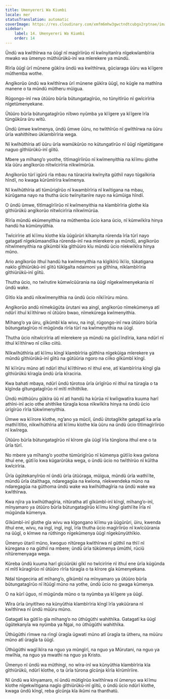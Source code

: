 ```yaml
---
title: Umenyereri Wa Kiumbi
locale: mer
statusTranslation: automatic
coverImage: https://res.cloudinary.com/xmfm6mhw3gwctndtcubgx2rptnae/image/upload/v1741354419/small_cover_la_gran_rebelion_28716e29d2.webp
sidebar:
    label: 14. Umenyereri Wa Kiumbi
    order: 14
---
```

Ũndũ wa kwĩthĩrwa na ũũgĩ nĩ magĩrĩirũo nĩ kwĩnyitanĩra nĩgekwĩambĩria mwako wa ũmenyo mũthiũrũkũ-inĩ wa mĩerekere ya mũndũ.

Rĩrĩa ũũgĩ ũrĩ mũnene gũkĩra ũndũ wa kwĩthĩrwa, gũciaraga ũũru wa kĩĩgere mũthemba wothe.

Angĩkorũo ũndũ wa kwĩthĩrwa ũrĩ mũnene gũkĩra ũũgĩ, no kũgĩe na mathĩna manene o ta mũndũ mũtheru mũigua.

Rũgongo-inĩ rwa ũtũũro bũrĩa bũtungatagĩrũo, no tũnyitĩrũo nĩ gwĩcirĩria nĩgetũmenyekane.

Ũtũũro bũrĩa bũtungatagĩrũo nĩbwo nyũmba ya kĩĩgere ya kĩĩgere ĩrĩa tũngũkũra ũru witũ.

Ũndũ ũmwe kwĩmenya, ũndũ ũmwe ũũru, no twĩthĩrũo nĩ gwĩthĩrwa na ũũru ũrĩa wahithĩtwo ũkĩambĩrĩria wega.

Nĩ kwĩhũthĩria atĩ ũũru ũrĩa wamũkũrũo no kũtungatĩrũo nĩ ũũgĩ nĩgetũtigane naguo gĩthiũrũkũ-inĩ gĩitũ.

Mbere ya mĩhang’o yoothe, tĩtĩmagĩrĩirũo nĩ kwĩmenyithia na kĩĩmu gĩothe kĩa ũũru angĩkorũo nĩtwĩcirĩria nĩkwĩmũrũa.

Angĩkorũo tũrĩ igũrũ rĩa mbau na tũraciria kwĩnyita gũthiĩ nayo tũgaĩkiria hĩndĩ, no kwaga kũrũmĩrĩra kwĩmenya.

Nĩ kwĩhũthĩria atĩ tũmũrigĩrũo nĩ kwambĩrĩria nĩ kwĩtigana na mbau, kũrũgama nayo na thutha ũcio twĩnyitanĩre nayo na kũmũiga hĩndĩ.

O ũndũ ũmwe, tĩtĩmagĩrĩirũo nĩ kwĩmenyithia na kĩambĩrĩria gĩothe kĩa gĩthiũrũkũ angĩkorũo nĩtwĩcirĩria nĩkwĩmũrũa.

Rĩrĩa mũndũ ekũmenyithia na mũthemba ũcio kana ũcio, nĩ kũmwĩkĩra hinya handũ ha kũmũnyũthia.

Twĩcirĩrie atĩ kĩĩmu kĩothe kĩa ũũgũrũri kĩkanyita rũrenda ĩrĩa tũrĩ nayo gatagatĩ nĩgekũmaandĩka rũrenda-inĩ rwa mĩerekere ya mũndũ, angĩkorũo nĩtwĩmenyithia na gĩkũmbĩ kĩa gĩthũũro kĩu mũndũ ũcio nĩekwĩkĩra hinya mũno.

Ario angĩkorũo ithuĩ handũ ha kwĩmenyithia na kĩgĩkĩrũ ĩkĩĩo, tũkatigana nakĩo gĩthiũrũkũ-inĩ gĩitũ tũkĩgaĩta ndaimoni ya gĩthĩna, nĩkĩambĩrĩria gĩthiũrũkũ-inĩ gĩitũ.

Thutha ũcio, no twĩrutire kũmwĩcũũrania na ũũgĩ nĩgekwĩmenyekania nĩ ũndũ wake.

Gĩtĩo kĩa andũ nĩkwĩmenyithia na ũndũ ũcio nĩkĩĩrũru mũno.

Angĩkorũo andũ nĩmekũgũta ũrutani wa aingĩ, angĩkorũo nĩmekũmenya atĩ ndũrĩ ithuĩ kĩĩthĩrwo nĩ ũtũũro bwao, nĩmekũrega kwĩmenyithia.

Mĩhang’o ya ũiru, gĩkũmbĩ kĩa wivu, na ingĩ, rũgongo-inĩ rwa ũtũũro bũrĩa bũtungatagĩrũo nĩ mũgũnda rĩrĩa tũrĩ na kwĩmenyithia na ũũgĩ.

Thutha ũcio nĩtwĩcirĩria atĩ mĩerekere ya mũndũ na gũcĩĩndĩria, kana ndũrĩ nĩ ithuĩ kĩĩthĩrwo nĩ ciĩko ciitũ.

Nĩkwĩhũthĩria atĩ kĩĩmu kĩngĩ kĩambĩrĩria gũthĩna nĩgekũiga mĩerekere ya mũndũ gĩthiũrũkũ-inĩ gĩitũ na gũtũũria ngoro na ciĩko gĩkũmbĩ kĩngĩ.

Nĩ kĩĩrũru mũno atĩ ndũrĩ ithuĩ kĩĩthĩrwo nĩ ithuĩ ene, atĩ kĩambĩrĩria kĩngĩ gĩa gĩthiũrũkũ kĩragĩa ũndũ ũrĩa kĩraciria.

Kwa bahati mbaya, ndũrĩ ũndũ tũrotoa ũrĩa ũrĩgĩrũo nĩ ithuĩ na tũragĩa o ta kĩgĩnda gĩtungatagĩrũo nĩ mĩtĩ mĩhithĩke.

Ũndũ mũthũũru gũkĩra ũũ nĩ atĩ handũ ha kũrũa nĩ kwĩigwatĩra kuuma harĩ athĩni-inĩ acio othe ahithĩke tũragĩa kosa nĩkwĩkĩra hinya na ũndũ ũcio ũrĩgĩrũo rĩrĩa tũkwĩmenyithia.

Ũmwe wa kĩĩrore kĩothe, ng’ano ya mũciĩ, ũndũ ũtotagĩkĩte gatagatĩ ka arĩa mathĩĩtĩtio, nĩkwĩhũthĩria atĩ kĩĩmu kĩothe kĩa ũũru na ũndũ ũcio tĩtĩmagĩrĩirũo nĩ kwĩrega.

Ũtũũro bũrĩa bũtungatagĩrũo nĩ kĩrore gĩa ũũgĩ ĩrĩa tũngĩona ithuĩ ene o ta ũrĩa tũrĩ.

No mbere ya mĩhang’o yoothe tũmũrigĩrũo nĩ kũmenya gũtĩĩo kwa gwĩona ithuĩ ene, gũtĩĩo kwa kũgarũrũka wega, o ũndũ ũcio no twĩthĩrũo nĩ kũĩtha kwĩcirĩria.

Ũrĩa ũgũtekanyĩrũo nĩ ũndũ ũrĩa ũtũũraga, mũigua, mũndũ ũrĩa wathĩĩte, mũndũ ũrĩa ũtaĩthaga, ndaregagũa na kwĩona, nĩekwendeka mũno na ndaregagũa na gũthoma ũndũ wake wa kwĩhũthagĩria na ũndũ wake wa kwĩthĩrwa.

Kwa njĩra ya kwĩhũthagĩria, nĩtũratha atĩ gĩkũmbĩ-inĩ kĩngĩ, mĩhang’o-inĩ, mĩnyamaro ya ũtũũro bũrĩa bũtungatagĩrũo kĩĩmu kĩngĩ gĩathĩĩte ĩrĩa nĩ mũgũnda kũmenya.

Gĩkũmbĩ-inĩ gĩothe gĩa wivu wa kĩgongano kĩĩmu ya ũũgũrũri, ũiru, kwenda ithuĩ ene, wivu, na ingĩ, ingĩ, ingĩ, ĩrĩa thutha ũcio magĩrĩirũo nĩ kwĩcũũrania na ũũgĩ, o kĩmwe na rũthingo nĩgekũmenya ũũgĩ nĩgekũnyũthĩkio.

Ũmenyo ũtariĩ mũno, kwoguo nĩtũrega kwĩthĩrwa nĩ gũthiĩ na thĩĩ nĩ kũregana o na gũthiĩ na mbere; ũndũ ũrĩa tũkũmenya ũmũthĩ, rũciũ nĩtũremenyaga wega.

Kũreba ũndũ kuuma harĩ gĩcũũrũki gĩkĩ no twĩcirĩrie nĩ ithuĩ ene ũrĩa kũgũnda nĩ mĩtĩ kũragĩrũo nĩ ũtũũro rĩrĩa tũragĩa o ta kĩrore gĩa kũmenyekana.

Ndaĩ tũngeciria atĩ mĩhang’o, gĩkũmbĩ na mĩnyamaro ya ũtũũro bũrĩa bũtungatagĩrũo nĩ ĩtũũgĩ mũno na yothe, ũndũ ũcio no gwaga kũmenya.

O na kũrĩ ũguo, nĩ mũgũnda mũno o ta nyũmba ya kĩĩgere ya ũũgĩ.

Wĩra ũrĩa ũnyitĩtwo na kũnyũthia kĩambĩrĩria kĩngĩ ĩrĩa yakũũrana nĩ kwĩthĩrwa nĩ ũndũ mũũru mũno.

Gatagatĩ ka gũtĩĩo gĩa mĩhang’o no ũthũgũthi wahithĩka. Gatagatĩ ka ũũgĩ ũgũtekanyĩa wa nyũmba ya Ngai, no ũthũgũthi wahithĩka.

Ũthũgũthi rĩmwe na rĩngĩ ũragĩa ũgwati mũno atĩ ũragĩa ta ũtheru, na mũũru mũno atĩ ũragĩa ta ũũgĩ.

Ũthũgũthi wagĩĩkĩra na nguo ya mũngĩrĩ, na nguo ya Mũrutani, na nguo ya mwĩhia, na nguo ya mwathi na nguo ya Kristo.

Ũmenyo nĩ ũndũ wa mũthingi, no wĩra-inĩ wa kũnyũthia kĩambĩrĩria kĩa gĩthiũrũkũ, ndũrĩ kĩothe, o ta ũrĩa tũrona gĩcũnja kĩrĩa kĩrũmĩrĩire.

Nĩ ũndũ wa kĩnyamaro, nĩ ũndũ mũtigĩrũo kwĩthĩrwa nĩ ũmenyo wa kĩĩmu kĩothe nĩgekwĩtigana nagĩo gĩthiũrũkũ-inĩ gĩitũ, o ũndũ ũcio ndũrĩ kĩothe, kwaga ũndũ kĩngĩ, reba gĩcũnja kĩa ikũmi na thanthatũ.

